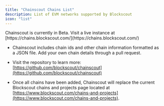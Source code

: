 ```yaml
---
title: "Chainscout Chains List"
description: List of EVM networks supported by Blockscout
icon: "list"
---
```


<Info>
Chainscout is currently in Beta. Visit a live instance at [https://chains.blockscout.com/](https://chains.blockscout.com/)

</Info>

* Chainscout includes chain ids and other chain information formatted as a JSON file. Add your own chain details through a pull request.

* Visit the repository to learn more: [https://github.com/blockscout/chainscout](https://github.com/blockscout/chainscout)

* Once all chains have been added, Chainscout will replace the current Blockscout chains and projects page located at [https://www.blockscout.com/chains-and-projects](https://www.blockscout.com/chains-and-projects).


